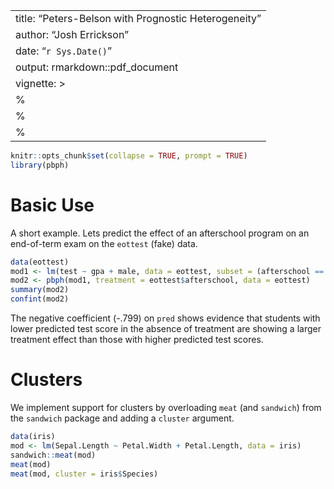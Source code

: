 
---
title: "Peters-Belson with Prognostic Heterogeneity"
author: "Josh Errickson"
date: "`r Sys.Date()`"
output: rmarkdown::pdf_document
vignette: >
  %\VignetteIndexEntry{Peters-Belson with Prognostic Heterogeneity}
  %\VignetteEngine{knitr::rmarkdown}
  %\VignetteEncoding{UTF-8}
---

```r
knitr::opts_chunk$set(collapse = TRUE, prompt = TRUE)
library(pbph)
```

# Basic Use

A short example. Lets predict the effect of an afterschool program on an end-of-term exam on the `eottest` (fake) data.

```r
data(eottest)
mod1 <- lm(test ~ gpa + male, data = eottest, subset = (afterschool == 0))
mod2 <- pbph(mod1, treatment = eottest$afterschool, data = eottest)
summary(mod2)
confint(mod2)
```

The negative coefficient (-.799) on `pred` shows evidence that students with lower predicted test score in the absence of treatment are showing a larger treatment effect than those with higher predicted test scores.


# Clusters

We implement support for clusters by overloading `meat` (and `sandwich`) from the `sandwich` package and adding a `cluster` argument.

```r
data(iris)
mod <- lm(Sepal.Length ~ Petal.Width + Petal.Length, data = iris)
sandwich::meat(mod)
meat(mod)
meat(mod, cluster = iris$Species)
```
